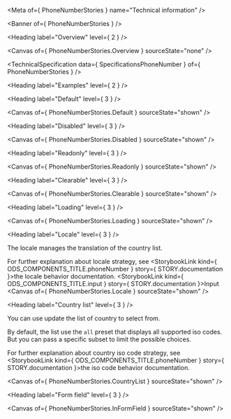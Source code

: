 
<Meta of={ PhoneNumberStories } name="Technical information" />

<Banner of={ PhoneNumberStories } />

<Heading label="Overview" level={ 2 } />

<Canvas of={ PhoneNumberStories.Overview } sourceState="none" />

<TechnicalSpecification data={ SpecificationsPhoneNumber } of={ PhoneNumberStories } />

<Heading label="Examples" level={ 2 } />

<Heading label="Default" level={ 3 } />

<Canvas of={ PhoneNumberStories.Default } sourceState="shown" />

<Heading label="Disabled" level={ 3 } />

<Canvas of={ PhoneNumberStories.Disabled } sourceState="shown" />

<Heading label="Readonly" level={ 3 } />

<Canvas of={ PhoneNumberStories.Readonly } sourceState="shown" />

<Heading label="Clearable" level={ 3 } />

<Canvas of={ PhoneNumberStories.Clearable } sourceState="shown" />

<Heading label="Loading" level={ 3 } />

<Canvas of={ PhoneNumberStories.Loading } sourceState="shown" />

<Heading label="Locale" level={ 3 } />

The locale manages the translation of the country list.

For further explanation about locale strategy, see <StorybookLink kind={ ODS_COMPONENTS_TITLE.phoneNumber } story={ STORY.documentation }>the locale behavior documentation</StorybookLink>.
                                                   <StorybookLink kind={ ODS_COMPONENTS_TITLE.input } story={ STORY.documentation }>Input</StorybookLink>
<Canvas of={ PhoneNumberStories.Locale } sourceState="shown" />

<Heading label="Country list" level={ 3 } />

You can use update the list of country to select from.

By default, the list use the `all` preset that displays all supported iso codes. But you can pass a specific subset to limit the possible choices.

For further explanation about country iso code strategy, see <StorybookLink kind={ ODS_COMPONENTS_TITLE.phoneNumber } story={ STORY.documentation }>the iso code behavior documentation</StorybookLink>.

<Canvas of={ PhoneNumberStories.CountryList } sourceState="shown" />

<Heading label="Form field" level={ 3 } />

<Canvas of={ PhoneNumberStories.InFormField } sourceState="shown" />
